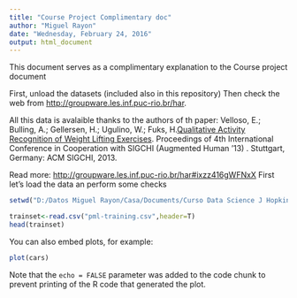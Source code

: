 ```yaml
---
title: "Course Project Complimentary doc"
author: "Miguel Rayon"
date: "Wednesday, February 24, 2016"
output: html_document
---
```


This document serves as a complimentary explanation to the Course project document

First, unload the datasets (included also in this repository)
Then check the web from <http://groupware.les.inf.puc-rio.br/har>. 

All this data is avalaible thanks to the authors of th paper:
Velloso, E.; Bulling, A.; Gellersen, H.; Ugulino, W.; Fuks, H.[Qualitative Activity Recognition of Weight Lifting Exercises](http://groupware.les.inf.puc-rio.br/work.jsf?p1=11201). Proceedings of 4th International Conference in Cooperation with SIGCHI (Augmented Human '13) . Stuttgart, Germany: ACM SIGCHI, 2013.

Read more: <http://groupware.les.inf.puc-rio.br/har#ixzz416gWFNxX>
First let's load the data an perform some checks

```r
setwd("D:/Datos Miguel Rayon/Casa/Documents/Curso Data Science J Hopkins/Machine Learning/project/Coursera_ML_Project")
```


```r
trainset<-read.csv("pml-training.csv",header=T)
head(trainset)
```

You can also embed plots, for example:

```r
plot(cars)
```

Note that the `echo = FALSE` parameter was added to the code chunk to prevent printing of the R code that generated the plot.
